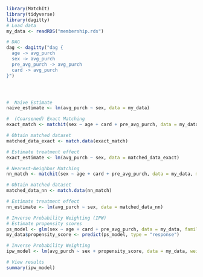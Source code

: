 
```r


library(MatchIt)
library(tidyverse)
library(dagitty)
# Load data
my_data <- readRDS("membership.rds")

# DAG
dag <- dagitty("dag {
  age -> avg_purch
  sex -> avg_purch
  pre_avg_purch -> avg_purch
  card -> avg_purch
}")




#  Naive Estimate
naive_estimate <- lm(avg_purch ~ sex, data = my_data)

#  (Coarsened) Exact Matching
exact_match <- matchit(sex ~ age + card + pre_avg_purch, data = my_data, method = "cem")

# Obtain matched dataset
matched_data_exact <- match.data(exact_match)

# Estimate treatment effect
exact_estimate <- lm(avg_purch ~ sex, data = matched_data_exact)

# Nearest-Neighbor Matching
nn_match <- matchit(sex ~ age + card + pre_avg_purch, data = my_data, method = "nearest")

# Obtain matched dataset
matched_data_nn <- match.data(nn_match)

# Estimate treatment effect
nn_estimate <- lm(avg_purch ~ sex, data = matched_data_nn)

# Inverse Probability Weighting (IPW)
# Estimate propensity scores
ps_model <- glm(sex ~ age + card + pre_avg_purch, data = my_data, family = "binomial")
my_data$propensity_score <- predict(ps_model, type = "response")

# Inverse Probability Weighting
ipw_model <- lm(avg_purch ~ sex + propensity_score, data = my_data, weights = 1/my_data$propensity_score)

# View results
summary(ipw_model)


```